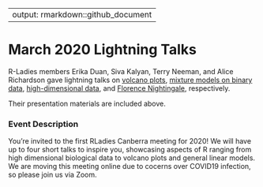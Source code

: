 
---
output: rmarkdown::github_document
---

<!-- README.md is generated from README.Rmd. Please edit that file -->

# March 2020 Lightning Talks

R-Ladies members Erika Duan, Siva Kalyan, Terry Neeman, and Alice Richardson gave lightning talks on [volcano plots](https://github.com/Alice1969/RLadiesCanberra/tree/master/events/26_3_2020/volcanoPlots.pdf), [mixture models on binary data](https://github.com/Alice1969/RLadiesCanberra/tree/master/events/26_3_2020/mixModelsBinaryData.pdf), [high-dimensional data](https://github.com/Alice1969/RLadiesCanberra/tree/master/events/26_3_2020/highDimensionalData.pdf), and [Florence Nightingale](https://github.com/Alice1969/RLadiesCanberra/tree/master/events/26_3_2020/FloRenceNightingale.pdf), respectively.

Their presentation materials are included above.

### Event Description

You're invited to the first RLadies Canberra meeting for 2020! We will have up to four short talks to inspire you, showcasing aspects of R ranging from high dimensional biological data to volcano plots and general linear models. We are moving this meeting online due to cocerns over COVID19 infection, so please join us via Zoom.






